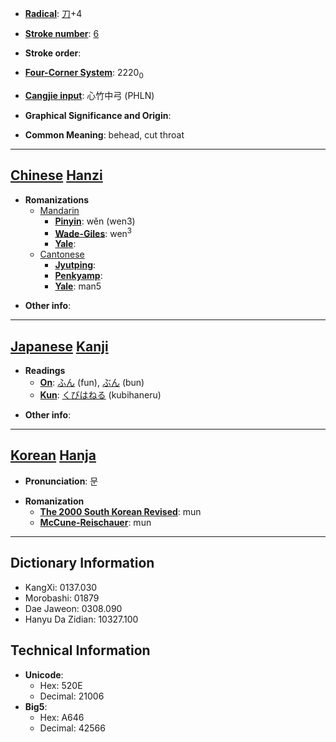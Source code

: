 * '''[[Wiktionary:Chinese radical index| Radical]]''': [[Wiktionary:Chinese radical index 刀|刀]]+4

* '''[[Wiktionary:Chinese total strokes index|Stroke number]]''': [[Wiktionary:Chinese total strokes index 6|6]]

* '''Stroke order''': 

* '''[[Wiktionary:Chinese four corner index|Four-Corner System]]''': 2220<sub>0</sub>

* '''[[Wiktionary:Chinese Cangjie index|Cangjie input]]''': 心竹中弓 (PHLN)

* '''Graphical Significance and Origin''': 

* '''Common Meaning''': behead, cut throat

----

== [[Chinese]] [[Hanzi]] ==

* '''Romanizations'''
** [[Mandarin]]
*** '''[[Pinyin]]''': wěn (wen3)
*** '''[[Wade-Giles]]''': wen<sup>3</sup>
*** '''[[Yale]]''': 
**[[Cantonese]]
***'''[[Jyutping]]''':
***'''[[Penkyamp]]''': 
***'''[[Yale]]''': man5

* '''Other info''': 

----

== [[Japanese]] [[Kanji]] ==

* '''Readings'''
** '''[[On]]''': [[ふん]] (fun), [[ぶん]] (bun)
** '''[[Kun]]''': [[くびはねる]] (kubihaneru)

* '''Other info''':  

----

== [[Korean]] [[Hanja]] ==

* '''Pronunciation''': 문

* '''Romanization'''
** '''[[The 2000 South Korean Revised Romanization|The 2000 South Korean Revised]]''': mun
** '''[[McCune-Reischauer]]''': mun

----

== Dictionary Information ==

* KangXi: 0137.030
* Morobashi: 01879
* Dae Jaweon: 0308.090
* Hanyu Da Zidian: 10327.100

== Technical Information ==

* '''Unicode''':
** Hex: 520E
** Decimal: 21006
* '''Big5''':
** Hex: A646
** Decimal: 42566